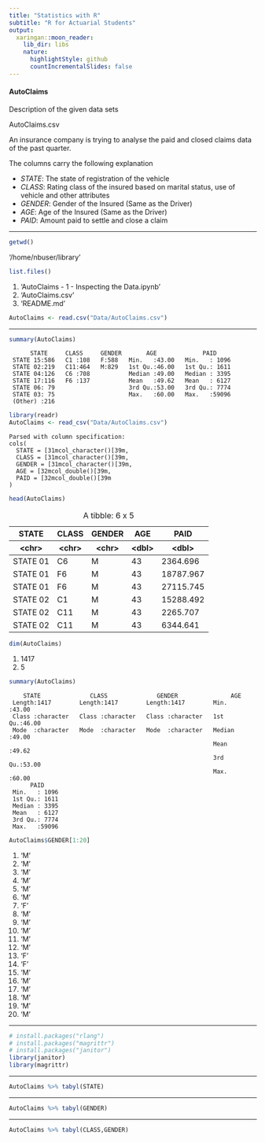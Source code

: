 ```yaml
---
title: "Statistics with R"
subtitle: "R for Actuarial Students"
output:
  xaringan::moon_reader:
    lib_dir: libs
    nature:
      highlightStyle: github
      countIncrementalSlides: false
---
```



#### AutoClaims

Description of the given data sets

AutoClaims.csv

An insurance company is trying to analyse the paid and closed claims data of the past quarter.

The columns carry the following explanation

* *STATE*: The state of registration of the vehicle
* *CLASS*: Rating class of the insured based on marital status, use of vehicle and other attributes
* *GENDER*: Gender of the Insured (Same as the Driver)
* *AGE*: Age of the Insured (Same as the Driver)
* *PAID*: Amount paid to settle and close a claim

---


```r
getwd()
```


'/home/nbuser/library'



```r
list.files()
```


<ol class="list-inline">
	<li>'AutoClaims - 1 - Inspecting the Data.ipynb'</li>
	<li>'AutoClaims.csv'</li>
	<li>'README.md'</li>
</ol>




```r
AutoClaims <- read.csv("Data/AutoClaims.csv")
```


---

```r
summary(AutoClaims)
```


          STATE     CLASS     GENDER       AGE             PAID      
     STATE 15:586   C1 :108   F:588   Min.   :43.00   Min.   : 1096  
     STATE 02:219   C11:464   M:829   1st Qu.:46.00   1st Qu.: 1611  
     STATE 04:126   C6 :708           Median :49.00   Median : 3395  
     STATE 17:116   F6 :137           Mean   :49.62   Mean   : 6127  
     STATE 06: 79                     3rd Qu.:53.00   3rd Qu.: 7774  
     STATE 03: 75                     Max.   :60.00   Max.   :59096  
     (Other) :216                                                    



```r
library(readr)
AutoClaims <- read_csv("Data/AutoClaims.csv")

```

    Parsed with column specification:
    cols(
      STATE = [31mcol_character()[39m,
      CLASS = [31mcol_character()[39m,
      GENDER = [31mcol_character()[39m,
      AGE = [32mcol_double()[39m,
      PAID = [32mcol_double()[39m
    )



```r
head(AutoClaims)
```


<table>
<caption>A tibble: 6 x 5</caption>
<thead>
	<tr><th>STATE</th><th>CLASS</th><th>GENDER</th><th>AGE</th><th>PAID</th></tr>
	<tr><th>&lt;chr&gt;</th><th>&lt;chr&gt;</th><th>&lt;chr&gt;</th><th>&lt;dbl&gt;</th><th>&lt;dbl&gt;</th></tr>
</thead>
<tbody>
	<tr><td>STATE 01</td><td>C6 </td><td>M</td><td>43</td><td> 2364.696</td></tr>
	<tr><td>STATE 01</td><td>F6 </td><td>M</td><td>43</td><td>18787.967</td></tr>
	<tr><td>STATE 01</td><td>F6 </td><td>M</td><td>43</td><td>27115.745</td></tr>
	<tr><td>STATE 02</td><td>C1 </td><td>M</td><td>43</td><td>15288.492</td></tr>
	<tr><td>STATE 02</td><td>C11</td><td>M</td><td>43</td><td> 2265.707</td></tr>
	<tr><td>STATE 02</td><td>C11</td><td>M</td><td>43</td><td> 6344.641</td></tr>
</tbody>
</table>




```r
dim(AutoClaims)
```


<ol class="list-inline">
	<li>1417</li>
	<li>5</li>
</ol>




```r
summary(AutoClaims)
```


        STATE              CLASS              GENDER               AGE       
     Length:1417        Length:1417        Length:1417        Min.   :43.00  
     Class :character   Class :character   Class :character   1st Qu.:46.00  
     Mode  :character   Mode  :character   Mode  :character   Median :49.00  
                                                              Mean   :49.62  
                                                              3rd Qu.:53.00  
                                                              Max.   :60.00  
          PAID      
     Min.   : 1096  
     1st Qu.: 1611  
     Median : 3395  
     Mean   : 6127  
     3rd Qu.: 7774  
     Max.   :59096  



```r
AutoClaims$GENDER[1:20]
```


<ol class="list-inline">
	<li>'M'</li>
	<li>'M'</li>
	<li>'M'</li>
	<li>'M'</li>
	<li>'M'</li>
	<li>'M'</li>
	<li>'F'</li>
	<li>'M'</li>
	<li>'M'</li>
	<li>'M'</li>
	<li>'M'</li>
	<li>'M'</li>
	<li>'F'</li>
	<li>'F'</li>
	<li>'M'</li>
	<li>'M'</li>
	<li>'M'</li>
	<li>'M'</li>
	<li>'M'</li>
	<li>'M'</li>
</ol>


--- 


```r
# install.packages("rlang")
# install.packages("magrittr")
# install.packages("janitor")
library(janitor)
library(magrittr)

```

---

```r
AutoClaims %>% tabyl(STATE)

```


---

```r
AutoClaims %>% tabyl(GENDER)
```

---

```r
AutoClaims %>% tabyl(CLASS,GENDER)
```




